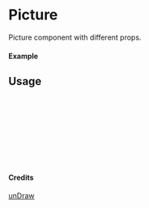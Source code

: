 
<Meta of={Picture} title="unDraw/Picture" />

# Picture

Picture component with different props.

#### Example

<Canvas of={Picture.Primary} />

## Usage

```ts
import { Picture } from "yadl-ui";

const Example = () => {
  return (
      <Picture />
  );
};

export default Example;
```

#### Credits
[unDraw](https://undraw.co/illustrations)
